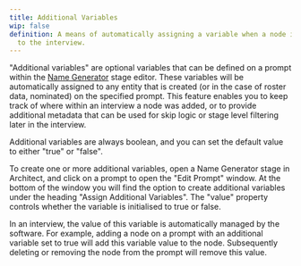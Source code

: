 ```yaml
---
title: Additional Variables
wip: false
definition: A means of automatically assigning a variable when a node is added
  to the interview.
---
```


"Additional variables" are optional variables that can be defined on a prompt within the [Name Generator](../_interface-documentation/name-generator-using-forms.md) stage editor. These variables will be automatically assigned to any entity that is created (or in the case of roster data, nominated) on the specified prompt. This feature enables you to keep track of where within an interview a node was added, or to provide additional metadata that can be used for skip logic or stage level filtering later in the interview.

Additional variables are always boolean, and you can set the default value to either "true" or "false".

To create one or more additional variables, open a Name Generator stage in Architect, and click on a prompt to open the "Edit Prompt" window. At the bottom of the window you will find the option to create additional variables under the heading "Assign Additional Variables". The "value" property controls whether the variable is initialised to true or false.

<StandAloneImage
  src="/documentation/assets/img/key-concepts/additional-variables/additional-variables.png"
  content="Managing additional variables on a Name Generator prompt in Architect"
/>

In an interview, the value of this variable is automatically managed by the software. For example, adding a node on a prompt with an additional variable set to true will add this variable value to the node. Subsequently deleting or removing the node from the prompt will remove this value.

